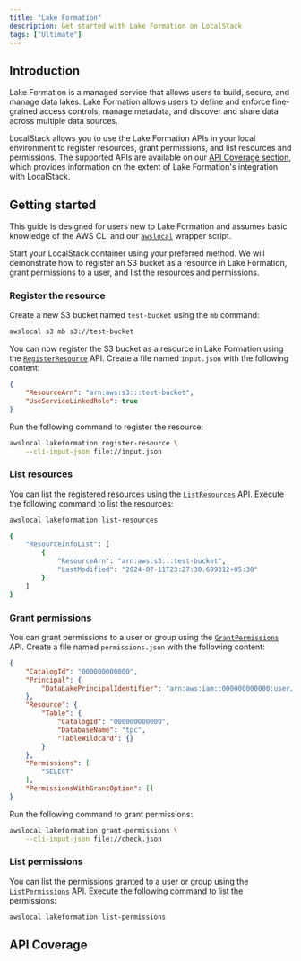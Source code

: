 ```yaml
---
title: "Lake Formation"
description: Get started with Lake Formation on LocalStack
tags: ["Ultimate"]
---
```



## Introduction

Lake Formation is a managed service that allows users to build, secure, and manage data lakes.
Lake Formation allows users to define and enforce fine-grained access controls, manage metadata, and discover and share data across multiple data sources.

LocalStack allows you to use the Lake Formation APIs in your local environment to register resources, grant permissions, and list resources and permissions.
The supported APIs are available on our [API Coverage section](#api-coverage), which provides information on the extent of Lake Formation's integration with LocalStack.

## Getting started

This guide is designed for users new to Lake Formation and assumes basic knowledge of the AWS CLI and our [`awslocal`](https://github.com/localstack/awscli-local) wrapper script.

Start your LocalStack container using your preferred method.
We will demonstrate how to register an S3 bucket as a resource in Lake Formation, grant permissions to a user, and list the resources and permissions.

### Register the resource

Create a new S3 bucket named `test-bucket` using the `mb` command:

```bash
awslocal s3 mb s3://test-bucket
```

You can now register the S3 bucket as a resource in Lake Formation using the [`RegisterResource`](https://docs.aws.amazon.com/lake-formation/latest/dg/API_RegisterResource.html) API.
Create a file named `input.json` with the following content:

```json
{
    "ResourceArn": "arn:aws:s3:::test-bucket",
    "UseServiceLinkedRole": true
}
```

Run the following command to register the resource:

```bash
awslocal lakeformation register-resource \
    --cli-input-json file://input.json
```

### List resources

You can list the registered resources using the [`ListResources`](https://docs.aws.amazon.com/lake-formation/latest/dg/API_ListResources.html) API.
Execute the following command to list the resources:

```bash
awslocal lakeformation list-resources
```

```bash title="Output"
{
    "ResourceInfoList": [
        {
            "ResourceArn": "arn:aws:s3:::test-bucket",
            "LastModified": "2024-07-11T23:27:30.699312+05:30"
        }
    ]
}
```

### Grant permissions

You can grant permissions to a user or group using the [`GrantPermissions`](https://docs.aws.amazon.com/lake-formation/latest/dg/API_GrantPermissions.html) API.
Create a file named `permissions.json` with the following content:

```json
{
    "CatalogId": "000000000000",
    "Principal": {
        "DataLakePrincipalIdentifier": "arn:aws:iam::000000000000:user/lf-developer"
    },
    "Resource": {
        "Table": {
            "CatalogId": "000000000000",
            "DatabaseName": "tpc",
            "TableWildcard": {}
        }
    },
    "Permissions": [
        "SELECT"
    ],
    "PermissionsWithGrantOption": []
}
```

Run the following command to grant permissions:

```bash
awslocal lakeformation grant-permissions \
    --cli-input-json file://check.json
```

### List permissions

You can list the permissions granted to a user or group using the [`ListPermissions`](https://docs.aws.amazon.com/lake-formation/latest/dg/API_ListPermissions.html) API.
Execute the following command to list the permissions:

```bash
awslocal lakeformation list-permissions
```

## API Coverage

<FeatureCoverage service="lakeformation" client:load />
